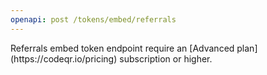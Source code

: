 ```yaml
---
openapi: post /tokens/embed/referrals
---
```


<Note>
  Referrals embed token endpoint require an [Advanced
  plan](https://codeqr.io/pricing) subscription or higher.
</Note>
